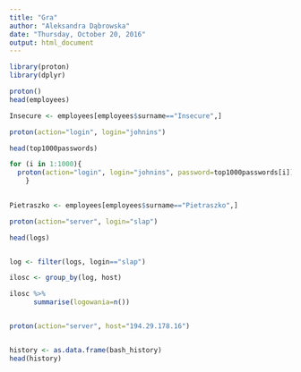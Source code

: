 ---
title: "Gra"
author: "Aleksandra Dąbrowska"
date: "Thursday, October 20, 2016"
output: html_document
---


```{r}
library(proton)
library(dplyr)

proton()
head(employees)

Insecure <- employees[employees$surname=="Insecure",]

proton(action="login", login="johnins")

head(top1000passwords)

for (i in 1:1000){
  proton(action="login", login="johnins", password=top1000passwords[i])
    }
  

Pietraszko <- employees[employees$surname=="Pietraszko",]

proton(action="server", login="slap")

head(logs)


log <- filter(logs, login=="slap")

ilosc <- group_by(log, host)

ilosc %>% 
      summarise(logowania=n())


proton(action="server", host="194.29.178.16")


history <- as.data.frame(bash_history)
head(history)





```

